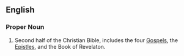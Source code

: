 ==English==
===Proper Noun===
#Second half of the Christian Bible, includes the four [[Gospel]]s, the [[Epistle]]s, and the Book of Revelaton.
